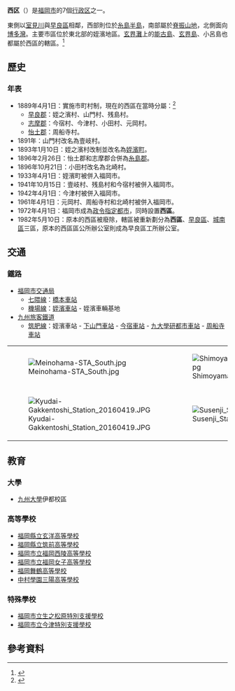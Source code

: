 {{日本區
| 自治體名=西區
| 圖像=[[File:Torii_of_Iki_Shrine_and_Ikinomatsubara_Beach.JPG|240px]]
| 圖像說明=[[生之松林|生之松林]]與[[壹岐神社|壹岐神社]]的[[鳥居|鳥居]]
| 區章=[[File:Emblem_of_Nishi,_Fukuoka.gif|100px]]
| 日文原名=西区
| 平假名=にしく
| 羅馬字拼音=Nishi-ku
| 都道府縣=福岡縣
| 支廳=
| 市=福岡市
| 編號=40135-8
| 面積=83.83
| 邊界未定=
| 人口=202,985
| 統計時間=2014年11月1日
| 自治體=福岡市（[[早良區|早良區]]）、[[糸島市|糸島市]]
| 樹=
| 花=
| 其他象徵物=
| 其他象徵=
| 郵遞區號=815-8501
| 所在地=西区内濱一丁目4番1号
| 電話號碼=92-881-2131
| 外部連結=http://www.city.fukuoka.lg.jp/nishi
| 經度=
| 緯度=
| 地圖=[[File:Location_of_Nishi_ward_Fukuoka_city_Fukuoka_prefecture_Japan.svg|250px]]
| 註記=人口：[http://www.city.fukuoka.lg.jp/soki/tokeichosa/shisei/toukei/jinkou/jinnkousokuhou.html 福岡市官方網頁]
}}
'''西区'''（{{jpn|j=西区|hg=にしく|rm=Nishi ku|f=y}}）是[[福岡市|福岡市]]的7個[[行政区|行政区]]之一。

東側以[[室見川|室見川]]與[[早良區|早良區]]相鄰，西部則位於[[糸島半島|糸島半島]]，南部屬於[[脊振山地|脊振山地]]，北側面向[[博多灣|博多灣]]。主要市區位於東北部的姪濱地區。[[玄界灘|玄界灘]]上的[[能古島|能古島]]、[[玄界島|玄界島]]、小呂島也都屬於西區的轄區。<ref>{{cite web | language = ja | publisher = 福岡市政府 | title = 西區的概要 | url = http://www.city.fukuoka.lg.jp/nishiku/kikaku/shisei/nisiku-gaiyou.html | author =  | date = 2009-03-13 | accessdate = 2009-06-09 | deadurl = yes | archiveurl = https://web.archive.org/web/20090619203156/http://www.city.fukuoka.lg.jp/nishiku/kikaku/shisei/nisiku-gaiyou.html | archivedate = 2009-06-19 | df =  }}</ref>

==歷史==
===年表===
* 1889年4月1日：實施市町村制，現在的西區在當時分屬：<ref>{{cite book| language =ja| author =福岡市政府| title =平成２０年度版區政概要| url =http://www.city.fukuoka.lg.jp/data/open/cnt/3/11418/1/20kuseigaiyou.pdf| date =2008年| location =| publisher =福岡市政府| pages =2| format =PDF| deadurl =yes| archiveurl =https://web.archive.org/web/20090704073522/http://www.city.fukuoka.lg.jp/data/open/cnt/3/11418/1/20kuseigaiyou.pdf| archivedate =2009-07-04| access-date =2009-06-04}}</ref>
** [[早良郡|早良郡]]：姪之濱村、山門村、残島村。
** [[志摩郡_(福岡縣)|志摩郡]]：今宿村、今津村、小田村、元岡村。
** [[怡土郡|怡土郡]]：周船寺村。
* 1891年：山門村改名為壹岐村。
* 1893年1月10日：姪之濱村改制並改名為[[姪濱町|姪濱町]]。
* 1896年2月26日：怡土郡和志摩郡合併為[[糸島郡|糸島郡]]。
* 1896年10月21日：小田村改名為北崎村。
* 1933年4月1日：姪濱町被併入福岡市。
* 1941年10月15日：壹岐村、残島村和今宿村被併入福岡市。
* 1942年4月1日：今津村被併入福岡市。
* 1961年4月1日：元岡村、周船寺村和北崎村被併入福岡市。
* 1972年4月1日：福岡市成為[[政令指定都市|政令指定都市]]，同時設置'''西區'''。
* 1982年5月10日：原本的西區被廢除，轄區被重新劃分為'''西區'''、[[早良區|早良區]]、[[城南區|城南區]]三區，原本的西區區公所辦公室則成為早良區工所辦公室。

==交通==
===鐵路===
*[[福岡市交通局|福岡市交通局]]
**[[七隈線|七隈線]]：[[橋本車站_(福岡縣)|橋本車站]]
**[[福岡市地下鐵機場線|機場線]]：[[姪濱車站|姪濱車站]] - 姪濱車輛基地 
*[[九州旅客鐵道|九州旅客鐵道]]
**[[筑肥線|筑肥線]]：姪濱車站 - [[下山門車站|下山門車站]] - [[今宿車站|今宿車站]] - [[九大學研都市車站|九大學研都市車站]] - [[周船寺車站|周船寺車站]]

{| border="０" 
|- valign=top
| [[File:Meinohama-STA_South.jpg|thumb]] || [[File:Shimoyamato_Station_20150505.jpg|thumb]] || [[File:Imajuku_Station_20150505.JPG|thumb]]
|-
| [[File:Kyudai-Gakkentoshi_Station_20160419.JPG|thumb]] || [[File:Susenji_Station_20150505.JPG|thumb]]
|}

==教育==
===大學===
*[[九州大學|九州大學]]伊都校區

=== 高等學校 ===
*[[福岡縣立玄洋高等學校|福岡縣立玄洋高等學校]]
*[[福岡縣立筑前高等學校|福岡縣立筑前高等學校]]
*[[福岡市立福岡西陵高等學校|福岡市立福岡西陵高等學校]]
*[[福岡市立福岡女子高等學校|福岡市立福岡女子高等學校]]
*[[福岡舞鶴高等學校|福岡舞鶴高等學校]]
*[[中村學園三陽高等學校|中村學園三陽高等學校]]

=== 特殊學校 ===
* [[福岡市立生之松原特別支援學校|福岡市立生之松原特別支援學校]]
* [[福岡市立今津特別支援學校|福岡市立今津特別支援學校]]

==參考資料==
{{Commonscat|Nishi-ku, Fukuoka}}
<div class="references-small">
<references />
</div>

{{福岡縣}}